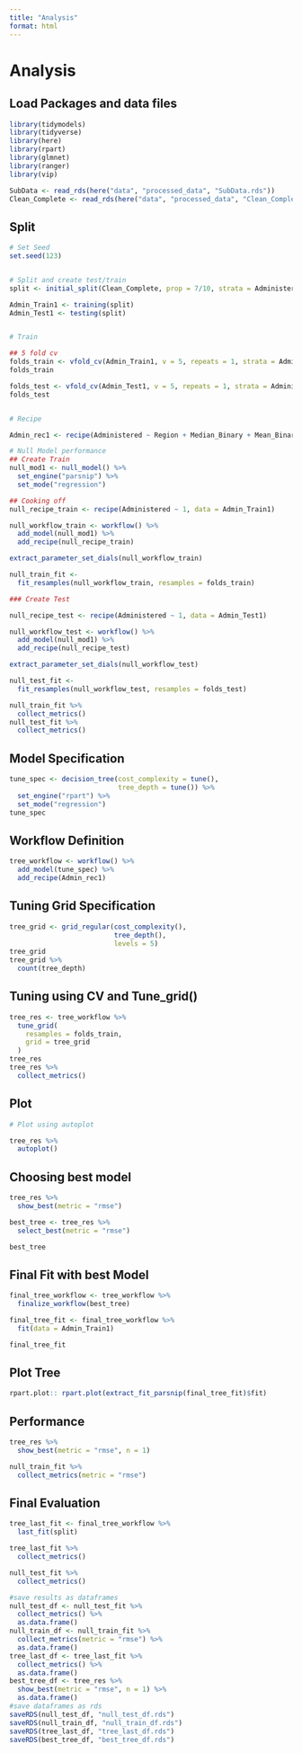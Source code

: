 ```yaml
---
title: "Analysis"
format: html
---
```


# Analysis

## Load Packages and data files
```r
library(tidymodels)
library(tidyverse)
library(here)
library(rpart)
library(glmnet)
library(ranger)
library(vip)

SubData <- read_rds(here("data", "processed_data", "SubData.rds"))
Clean_Complete <- read_rds(here("data", "processed_data", "Clean_Complete.rds"))
```


## Split 
```r

# Set Seed
set.seed(123)


# Split and create test/train
split <- initial_split(Clean_Complete, prop = 7/10, strata = Administered)

Admin_Train1 <- training(split)
Admin_Test1 <- testing(split)


# Train

## 5 fold cv
folds_train <- vfold_cv(Admin_Train1, v = 5, repeats = 1, strata = Administered)
folds_train

folds_test <- vfold_cv(Admin_Test1, v = 5, repeats = 1, strata = Administered)
folds_test


# Recipe

Admin_rec1 <- recipe(Administered ~ Region + Median_Binary + Mean_Binary, data = Clean_Complete)

# Null Model performance
## Create Train
null_mod1 <- null_model() %>%
  set_engine("parsnip") %>%
  set_mode("regression")

## Cooking off
null_recipe_train <- recipe(Administered ~ 1, data = Admin_Train1)

null_workflow_train <- workflow() %>%
  add_model(null_mod1) %>%
  add_recipe(null_recipe_train)

extract_parameter_set_dials(null_workflow_train)

null_train_fit <- 
  fit_resamples(null_workflow_train, resamples = folds_train)

### Create Test

null_recipe_test <- recipe(Administered ~ 1, data = Admin_Test1)

null_workflow_test <- workflow() %>%
  add_model(null_mod1) %>%
  add_recipe(null_recipe_test)

extract_parameter_set_dials(null_workflow_test)

null_test_fit <-
  fit_resamples(null_workflow_test, resamples = folds_test)

null_train_fit %>%
  collect_metrics()
null_test_fit %>%
  collect_metrics()
```


## Model Specification
```r

tune_spec <- decision_tree(cost_complexity = tune(),
                           tree_depth = tune()) %>%
  set_engine("rpart") %>%
  set_mode("regression")
tune_spec


```

## Workflow Definition
```r
tree_workflow <- workflow() %>%
  add_model(tune_spec) %>%
  add_recipe(Admin_rec1)


```


## Tuning Grid Specification
```r
tree_grid <- grid_regular(cost_complexity(),
                          tree_depth(),
                          levels = 5)
tree_grid
tree_grid %>%
  count(tree_depth)


```



## Tuning using CV and Tune_grid()
```r
tree_res <- tree_workflow %>%
  tune_grid(
    resamples = folds_train,
    grid = tree_grid
  )
tree_res
tree_res %>%
  collect_metrics()


```


## Plot
```r
# Plot using autoplot

tree_res %>%
  autoplot()


```


## Choosing best model
```r

tree_res %>%
  show_best(metric = "rmse")

best_tree <- tree_res %>%
  select_best(metric = "rmse")

best_tree

```

## Final Fit with best Model
```r

final_tree_workflow <- tree_workflow %>%
  finalize_workflow(best_tree)

final_tree_fit <- final_tree_workflow %>%
  fit(data = Admin_Train1)

final_tree_fit

```

## Plot Tree
```r

rpart.plot:: rpart.plot(extract_fit_parsnip(final_tree_fit)$fit)

```
## Performance
```r

tree_res %>%
  show_best(metric = "rmse", n = 1)

null_train_fit %>%
  collect_metrics(metric = "rmse")


```


## Final Evaluation
```r

tree_last_fit <- final_tree_workflow %>%
  last_fit(split)

tree_last_fit %>%
  collect_metrics()

null_test_fit %>%
  collect_metrics()


```

```r
#save results as dataframes
null_test_df <- null_test_fit %>%
  collect_metrics() %>%
  as.data.frame()
null_train_df <- null_train_fit %>%
  collect_metrics(metric = "rmse") %>%
  as.data.frame()
tree_last_df <- tree_last_fit %>%
  collect_metrics() %>% 
  as.data.frame()
best_tree_df <- tree_res %>%
  show_best(metric = "rmse", n = 1) %>%
  as.data.frame()
#save dataframes as rds
saveRDS(null_test_df, "null_test_df.rds")
saveRDS(null_train_df, "null_train_df.rds")
saveRDS(tree_last_df, "tree_last_df.rds")
saveRDS(best_tree_df, "best_tree_df.rds")
```


